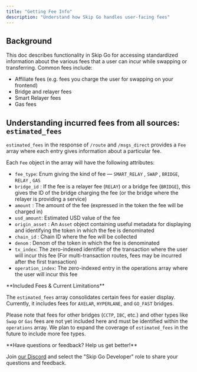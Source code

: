 ```yaml
---
title: "Getting Fee Info"
description: "Understand how Skip Go handles user-facing fees"
---
```


## Background

This doc describes functionality in Skip Go for accessing standardized information about the various fees that a user can incur while swapping or transferring. Common fees include: 

* Affiliate fees (e.g. fees you charge the user for swapping on your frontend)
* Bridge and relayer fees
* Smart Relayer fees
* Gas fees

## Understanding incurred fees from all sources: `estimated_fees`

`estimated_fees` in the response of `/route` and `/msgs_direct` provides a `Fee` array where each entry gives information about a particular fee. 

Each `Fee` object in the array will have the following attributes: 

* `fee_type`: Enum giving the kind of fee — `SMART_RELAY` , `SWAP` , `BRIDGE`, `RELAY` , `GAS`
* `bridge_id` : If the fee is a relayer fee (`RELAY`) or a bridge fee (`BRIDGE`), this gives the ID of the bridge charging the fee (or the bridge where the relayer is providing a service)
* `amount` : The amount of the fee (expressed in the token the fee will be charged in)
* `usd_amount`: Estimated USD value of the fee
* `origin_asset` : An `Asset` object containing useful metadata for displaying and identifying the token in which the fee is denominated
* `chain_id` : Chain ID where the fee will be collected
* `denom` : Denom of the token in which the fee is denominated
* `tx_index`: The zero-indexed identifier of the transaction where the user will incur this fee (For multi-transaction routes, fees may be incurred after the first transaction)
* `operation_index`: The zero-indexed entry in the operations array where the user will incur this fee


 <Warning>
**Included Fees & Current Limitations**

 The `estimated_fees` array consolidates certain fees for easier display. Currently, it includes fees for `AXELAR`, `HYPERLANE`, and `GO_FAST` bridges.

 Please note that fees for other bridges (`CCTP`, `IBC`, etc.) and other types like `Swap` or `Gas` fees are not yet included here and must be identified within the `operations` array. We plan to expand the coverage of `estimated_fees` in the future to include more fee types.
 </Warning>

  
<Info>
 **Have questions or feedback? Help us get better!**
 
 Join [our Discord](https://skip.build/discord) and select the "Skip Go Developer" role to share your questions and feedback.
</Info>